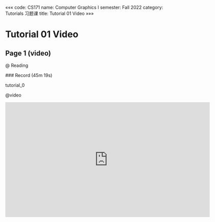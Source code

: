 «««
code: CS171
name: Computer Graphics I
semester: Fall 2022
category: Tutorials 习题课
title: Tutorial 01 Video
»»»

# Tutorial 01 Video

## Page 1 (video)

@ Reading

<div class="markdown-body">
### Record (45m 19s)

tutorial_0
</div>

@video

<iframe src="https://sbbrisk.com/e/6v6bilk0h4q4.html" frameborder=0 marginwidth=0 marginheight=0 scrolling=no width=640 height=360 allowfullscreen></iframe>
